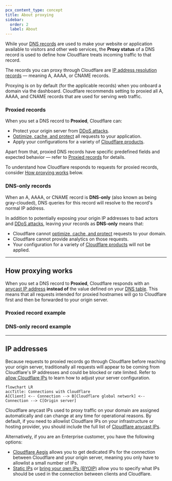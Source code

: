 ```yaml
---
pcx_content_type: concept
title: About proxying
sidebar:
  order: 2
  label: About
---
```



While your [DNS records](/dns/manage-dns-records/) are used to make your website or application available to visitors and other web services, the **Proxy status** of a DNS record is used to define how Cloudflare treats incoming traffic to that record.

The records you can proxy through Cloudflare are [IP address resolution records](/dns/manage-dns-records/reference/dns-record-types/#ip-address-resolution) — meaning A, AAAA, or CNAME records.

Proxying is on by default (for the applicable records) when you onboard a domain via the dashboard. Cloudflare recommends setting to proxied all A, AAAA, and CNAME records that are used for serving web traffic.

### Proxied records

When you set a DNS record to **Proxied**, Cloudflare can:

- Protect your origin server from [DDoS attacks](https://www.cloudflare.com/learning/ddos/what-is-a-ddos-attack/).
- [Optimize, cache, and protect](/fundamentals/setup/manage-domains/connect-your-domain/#domain-configurations) all requests to your application.
- Apply your configurations for a variety of [Cloudflare products](/dns/proxy-status/cloudflare-configuration/).

Apart from that, proxied DNS records have specific predefined fields and expected behavior — refer to [Proxied records](/dns/manage-dns-records/proxy-status/proxied-records/) for details.

To understand how Cloudflare responds to requests for proxied records, consider [How proxying works](/dns/proxy-status/about-proxying/#how-proxying-works) below.

### DNS-only records

When an A, AAAA, or CNAME record is **DNS-only** (also known as being gray-clouded), DNS queries for this record will resolve to the record's normal IP address.

In addition to potentially exposing your origin IP addresses to bad actors and [DDoS attacks](https://www.cloudflare.com/learning/ddos/what-is-a-ddos-attack/), leaving your records as **DNS-only** means that:

- Cloudflare cannot [optimize, cache, and protect](/fundamentals/setup/manage-domains/connect-your-domain/#domain-configurations) requests to your domain.
- Cloudflare cannot provide analytics on those requests.
- Your configuration for a variety of [Cloudflare products](/dns/proxy-status/cloudflare-configuration/) will not be applied.

---

## How proxying works

When you set a DNS record to **Proxied**, Cloudflare responds with an [anycast IP address](/fundamentals/concepts/cloudflare-ip-addresses/) **instead of** the value defined on your [DNS table](/dns/manage-dns-records/#dns-records-table). This means that all requests intended for proxied hostnames will go to Cloudflare first and then be forwarded to your origin server.

<Render file="proxy-status-dns-table" />

### Proxied record example

<Render file="proxy-on-example" />

### DNS-only record example

<Render file="proxy-off-example" />

---

## IP addresses

Because requests to proxied records go through Cloudflare before reaching your origin server, traditionally all requests will appear to be coming from Cloudflare's IP addresses and could be blocked or rate limited. Refer to [allow Cloudflare IPs](/fundamentals/concepts/cloudflare-ip-addresses/) to learn how to adjust your server configuration.

```mermaid
flowchart LR
accTitle: Connections with Cloudflare
A[Client] <-- Connection --> B[Cloudflare global network] <-- Connection --> C[Origin server]
```

Cloudflare anycast IPs used to proxy traffic on your domain are assigned automatically and can change at any time for operational reasons. By default, if you need to allowlist Cloudflare IPs on your infrastructure or hosting provider, you should include the full list of [Cloudflare anycast IPs](https://www.cloudflare.com/ips/).

Alternatively, if you are an Enterprise customer, you have the following options:

- [Cloudflare Aegis](/aegis/) allows you to get dedicated IPs for the connection between Cloudflare and your origin server, meaning you only have to allowlist a small number of IPs.
- [Static IPs](/byoip/concepts/static-ips/) or [bring your own IPs (BYOIP)](/byoip/) allow you to specify what IPs should be used in the connection between clients and Cloudflare.